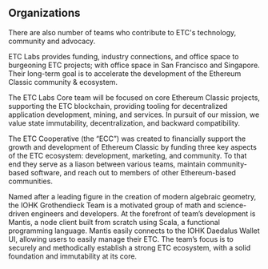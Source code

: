 
## Organizations

There are also number of teams who contribute to ETC's technology, community and advocacy. 

<LinkSection title="Etc Labs / Etc Labs Core" to="https://etclabs.org/">

ETC Labs provides funding, industry connections, and office space to burgeoning ETC projects; with office space in San Francisco and Singapore. Their long-term goal is to accelerate the development of the Ethereum Classic community & ecosystem.

The ETC Labs Core team will be focused on core Ethereum Classic projects, supporting the ETC blockchain, providing tooling for decentralized application development, mining, and services. In pursuit of our mission, we value state immutability, decentralization, and backward compatibility.
</LinkSection>

<LinkSection title="Etc Cooperative" to="https://www.etccooperative.org/">

The ETC Cooperative (the “ECC”) was created to financially support the growth and development of Ethereum Classic by funding three key aspects of the ETC ecosystem: development, marketing, and community. To that end they serve as a liason between various teams, maintain community-based software, and reach out to members of other Ethereum-based communities.
</LinkSection>

<LinkSection title="IOHK (Grothendieck)" to="https://iohk.io/projects/ethereum-classic/">

Named after a leading figure in the creation of modern algebraic geometry, the IOHK Grothendieck Team is a motivated group of math and science-driven engineers and developers. At the forefront of team’s development is Mantis, a node client built from scratch using Scala, a functional programming language. Mantis easily connects to the IOHK Daedalus Wallet UI, allowing users to easily manage their ETC. The team’s focus is to securely and methodically establish a strong ETC ecosystem, with a solid foundation and immutability at its core.
</LinkSection>